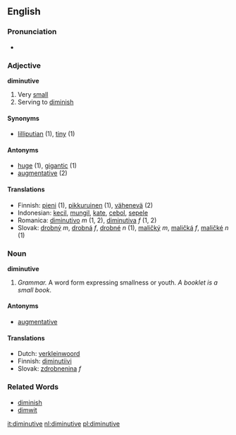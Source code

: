 ==English==
===Pronunciation===
*{{audio|en-us-diminutive.ogg|Audio (US)}}

=== Adjective ===
'''diminutive'''
#Very [[small]]
#Serving to [[diminish]]

====Synonyms====
*[[lilliputian]] (1), [[tiny]] (1)

====Antonyms====
*[[huge]] (1), [[gigantic]] (1)
*[[augmentative]] (2)

==== Translations ====
*Finnish: [[pieni]] (1), [[pikkuruinen]] (1), [[vähenevä]] (2)
*Indonesian: [[kecil]], [[mungil]], [[kate]], [[cebol]], [[sepele]]
*Romanica: [[diminutivo]] ''m'' (1, 2), [[diminutiva]] ''f'' (1, 2)
*Slovak: [[drobný]] ''m'', [[drobná]] ''f'', [[drobné]] ''n'' (1), [[maličký]] ''m'', [[maličká]] ''f'', [[maličké]] ''n'' (1)

===Noun===
'''diminutive'''
#''Grammar.'' A word form expressing smallness or youth. ''A booklet is a small book''.

====Antonyms====
*[[augmentative]]

==== Translations ====
*Dutch: [[verkleinwoord]]
*Finnish: [[diminutiivi]]
*Slovak: [[zdrobnenina]] ''f''

=== Related Words ===
*[[diminish]]
*[[dimwit]]

[[it:diminutive]]
[[nl:diminutive]]
[[pl:diminutive]]